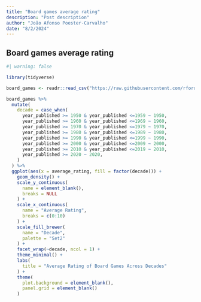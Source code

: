 ```yaml
---
title: "Board games average rating"
description: "Post description"
author: "João Afonso Poester-Carvalho"
date: "8/2/2024"
---
```


## Board games average rating

``` r
#| warning: false

library(tidyverse)

board_games <- readr::read_csv("https://raw.githubusercontent.com/rfordatascience/tidytuesday/master/data/2019/2019-03-12/board_games.csv")

board_games %>%
  mutate(
    decade = case_when(
      year_published >= 1950 & year_published <=1959 ~ 1950,
      year_published >= 1960 & year_published <=1969 ~ 1960,
      year_published >= 1970 & year_published <=1979 ~ 1970,
      year_published >= 1980 & year_published <=1989 ~ 1980,
      year_published >= 1990 & year_published <=1999 ~ 1990,
      year_published >= 2000 & year_published <=2009 ~ 2000,
      year_published >= 2010 & year_published <=2019 ~ 2010,
      year_published >= 2020 ~ 2020,
    )
  ) %>%
  ggplot(aes(x = average_rating, fill = factor(decade))) +
    geom_density() +
    scale_y_continuous(
      name = element_blank(),
      breaks = NULL
    ) +
    scale_x_continuous(
      name = "Average Rating",
      breaks = c(0:10)
    ) +
    scale_fill_brewer(
      name = "Decade",
      palette = "Set2"
    ) +
    facet_wrap(~decade, ncol = 1) +
    theme_minimal() +
    labs(
      title = "Average Rating of Board Games Across Decades"
    ) +
    theme(
      plot.background = element_blank(),
      panel.grid = element_blank()
    )
    

```